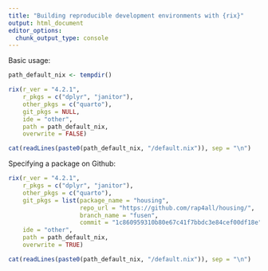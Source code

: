```yaml
---
title: "Building reproducible development environments with {rix}"
output: html_document
editor_options:
  chunk_output_type: console
---
```


Basic usage:

```r

path_default_nix <- tempdir()

rix(r_ver = "4.2.1",
    r_pkgs = c("dplyr", "janitor"),
    other_pkgs = c("quarto"),
    git_pkgs = NULL,
    ide = "other",
    path = path_default_nix,
    overwrite = FALSE)

```

```r
cat(readLines(paste0(path_default_nix, "/default.nix")), sep = "\n")
```

Specifying a package on Github:

```r
rix(r_ver = "4.2.1",
    r_pkgs = c("dplyr", "janitor"),
    other_pkgs = c("quarto"),
    git_pkgs = list(package_name = "housing",
                    repo_url = "https://github.com/rap4all/housing/",
                    branch_name = "fusen",
                    commit = "1c860959310b80e67c41f7bbdc3e84cef00df18e"),
    ide = "other",
    path = path_default_nix,
    overwrite = TRUE)

```

```r
cat(readLines(paste0(path_default_nix, "/default.nix")), sep = "\n")
```
